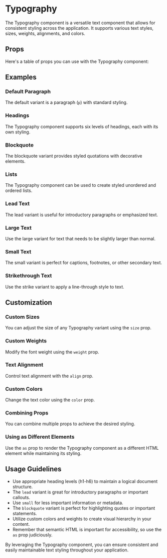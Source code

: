 
<Meta of={TypographyStories} />

# Typography

The Typography component is a versatile text component that allows for consistent styling across the application.
It supports various text styles, sizes, weights, alignments, and colors.

## Props

Here's a table of props you can use with the Typography component:

<ArgTypes of={TypographyStories.DefaultText} />

## Examples

### Default Paragraph

The default variant is a paragraph (`p`) with standard styling.

<Canvas of={TypographyStories.DefaultText} />

### Headings

The Typography component supports six levels of headings, each with its own styling.

<Canvas of={TypographyStories.Headings} />

### Blockquote

The blockquote variant provides styled quotations with decorative elements.

<Canvas of={TypographyStories.Blockquote} />

### Lists

The Typography component can be used to create styled unordered and ordered lists.

<Canvas of={TypographyStories.UnorderedList} />
<Canvas of={TypographyStories.OrderedList} />

### Lead Text

The lead variant is useful for introductory paragraphs or emphasized text.

<Canvas of={TypographyStories.Lead} />

### Large Text

Use the large variant for text that needs to be slightly larger than normal.

<Canvas of={TypographyStories.Large} />

### Small Text

The small variant is perfect for captions, footnotes, or other secondary text.

<Canvas of={TypographyStories.Small} />

### Strikethrough Text

Use the strike variant to apply a line-through style to text.

<Canvas of={TypographyStories.Strike} />

## Customization

### Custom Sizes

You can adjust the size of any Typography variant using the `size` prop.

<Canvas of={TypographyStories.CustomSize} />

### Custom Weights

Modify the font weight using the `weight` prop.

<Canvas of={TypographyStories.CustomWeight} />

### Text Alignment

Control text alignment with the `align` prop.

<Canvas of={TypographyStories.CustomAlignment} />

### Custom Colors

Change the text color using the `color` prop.

<Canvas of={TypographyStories.Muted} />

### Combining Props

You can combine multiple props to achieve the desired styling.

<Canvas of={TypographyStories.CombinedCustomization} />

### Using as Different Elements

Use the `as` prop to render the Typography component as a different HTML element while maintaining its styling.

<Canvas of={TypographyStories.AsComponent} />

## Usage Guidelines

- Use appropriate heading levels (h1-h6) to maintain a logical document structure.
- The `lead` variant is great for introductory paragraphs or important callouts.
- Use `small` for less important information or metadata.
- The `blockquote` variant is perfect for highlighting quotes or important statements.
- Utilize custom colors and weights to create visual hierarchy in your content.
- Remember that semantic HTML is important for accessibility, so use the `as` prop judiciously.

By leveraging the Typography component, you can ensure consistent and easily maintainable text styling throughout your application.
